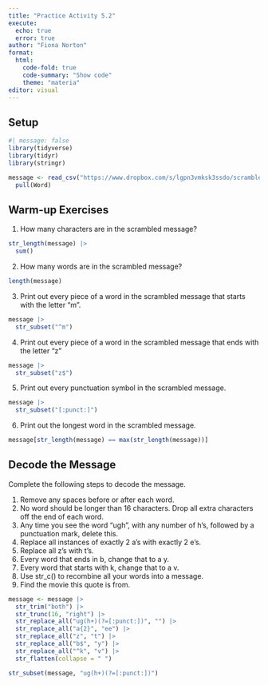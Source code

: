 ```yaml
---
title: "Practice Activity 5.2"
execute:
  echo: true
  error: true 
author: "Fiona Norton"
format: 
  html: 
    code-fold: true
    code-summary: "Show code"
    theme: "materia"
editor: visual
---
```


## Setup

```r
#| message: false
library(tidyverse)
library(tidyr)
library(stringr)

message <- read_csv("https://www.dropbox.com/s/lgpn3vmksk3ssdo/scrambled_message.txt?dl=1") %>% 
  pull(Word)
```

## Warm-up Exercises 

1. How many characters are in the scrambled message?
```r
str_length(message) |> 
  sum()
```

2. How many words are in the scrambled message?
```r
length(message)
```

3. Print out every piece of a word in the scrambled message that starts with the letter “m”.
```r
message |> 
  str_subset("^m")
```

4. Print out every piece of a word in the scrambled message that ends with the letter “z”
```r
message |> 
  str_subset("z$")
```

5. Print out every punctuation symbol in the scrambled message.
```r
message |> 
  str_subset("[:punct:]")
```

6. Print out the longest word in the scrambled message.
```r
message[str_length(message) == max(str_length(message))]
```

## Decode the Message

Complete the following steps to decode the message.

1. Remove any spaces before or after each word.
2. No word should be longer than 16 characters. Drop all extra characters off the end of each word.
3. Any time you see the word “ugh”, with any number of h’s, followed by a punctuation mark, delete this.
4. Replace all instances of exactly 2 a’s with exactly 2 e’s.
5. Replace all z’s with t’s.
6. Every word that ends in b, change that to a y.
7. Every word that starts with k, change that to a v.
8. Use str_c() to recombine all your words into a message.
9. Find the movie this quote is from.

```r
message <- message |> 
  str_trim("both") |> 
  str_trunc(16, "right") |> 
  str_replace_all("ug(h+)(?=[:punct:])", "") |> 
  str_replace_all("a{2}", "ee") |> 
  str_replace_all("z", "t") |> 
  str_replace_all("b$", "y") |> 
  str_replace_all("^k", "v") |> 
  str_flatten(collapse = " ")
```

```r
str_subset(message, "ug(h+)(?=[:punct:])")
```




